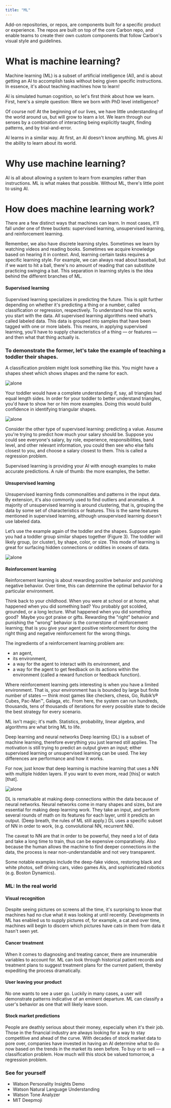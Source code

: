 ```yaml
---
title: "ML"
---
```



<PageDescription>
  Add-on repositories, or repos, are components built for a specific product or
  experience. The repos are built on top of the core Carbon repo, and enable
  teams to create their own custom components that follow Carbon's visual style
  and guidelines.
</PageDescription>

# What is machine learning?

Machine learning (ML) is a subset of artificial intelligence (AI), and is about getting an AI to accomplish tasks without being given specific instructions. In essence, it's about teaching machines how to learn!

AI is simulated human cognition, so let's first think about how we learn. First, here's a simple question: Were we born with PhD level intelligence?

Of course not! At the beginning of our lives, we have little understanding of the world around us, but will grow to learn a lot. We learn through our senses by a combination of interacting being explicitly taught, finding patterns, and by trial-and-error. 

AI learns in a similar way. At first, an AI doesn't know anything. ML gives AI the ability to learn about its world.

# Why use machine learning?

AI is all about allowing a system to learn from examples rather than instructions. ML is what makes that possible. Without ML, there's little point to using AI.

# How does machine learning work?

There are a few distinct ways that machines can learn. In most cases, it'll fall under one of three buckets: supervised learning, unsupervised learning, and reinforcement learning. 

Remember, we also have discrete learning styles. Sometimes we learn by watching videos and reading books. Sometimes we acquire knowledge based on hearing it in context. And, learning certain tasks requires a specific learning style. For example, we can always read about baseball, but if we want to hit a ball, there's no amount of reading that can substitute practicing swinging a bat. This separation in learning styles is the idea behind the different branches of ML.

#### Supervised learning
Supervised learning specializes in predicting the future. This is split further depending on whether it's predicting a thing or a number, called classification or regression, respectively. To understand how this works, you start with the data. All supervised learning algorithms need what’s called labeled data. This data is grouped into samples that have been tagged with one or more labels. This means, in applying supervised learning, you'll have to supply characteristics of a thing — or features — and then what that thing actually is. 

### To demonstrate the former, let's take the example of teaching a toddler their shapes. 

A classification problem might look something like this. You might have a shapes sheet which shows shapes and the name for each. 

![alone](./alone.jpg)

Your toddler would have a complete understanding if, say, all triangles had equal length sides. In order for your toddler to better understand triangles, you'd have to show her or him more examples. Doing this would build confidence in identifying triangular shapes.

![alone](./alone.jpg)

Consider the other type of supervised learning: predicting a value. Assume you're trying to predict how much your salary should be. Suppose you could see everyone's salary, by role, experience, responsibilities, band level, and other relevant information, you could then see who else falls closest to you, and choose a salary closest to them. This is called a regression problem.

Supervised learning is providing your AI with enough examples to make accurate predictions. A rule of thumb: the more examples, the better. 

#### Unsupervised learning
Unsupervised learning finds commonalities and patterns in the input data. By extension, it's also commonly used to find outliers and anomalies. A majority of unsupervised learning is around clustering, that is, grouping the data by some set of characteristics or features. This is the same features mentioned in supervised learning, although unsupervised learning doesn't use labeled data.

Let’s use the example again of the toddler and the shapes. Suppose again you had a toddler group similar shapes together (Figure 3). The toddler will likely group, (or cluster), by shape, color, or size. This mode of learning is great for surfacing hidden connections or oddities in oceans of data.

![alone](./alone.jpg)

#### Reinforcement learning
Reinforcement learning is about rewarding positive behavior and punishing negative behavior. Over time, this can determine the optimal behavior for a particular environment. 

Think back to your childhood. When you were at school or at home, what happened when you did something bad? You probably got scolded, grounded, or a long lecture. What happened when you did something good?  Maybe you got praise or gifts. Rewarding the "right" behavior and punishing the "wrong" behavior is the cornerstone of reinforcement learning; that is you give your agent positive reinforcement for doing the right thing and negative reinforcement for the wrong things. 

The ingredients of a reinforcement learning problem are: 
 - an agent, 
 - its environment, 
 - a way for the agent to interact with its environment, and 
 - a way for the agent to get feedback on its actions within the 	environment (called a reward function or feedback function).

Where reinforcement learning gets interesting is when you have a limited environment. That is, your environment has is bounded by large but finite number of states — think most games like checkers, chess, Go, Rubik’s® Cubes, Pac-Man™, Galaga, etc. From here, the system can run hundreds, thousands, tens of thousands of iterations for every possible state to decide the best strategy for every scenario. 

ML isn't magic; it's math. Statistics, probability, linear algebra, and algorithms are what bring ML to life.

Deep learning and neural networks
Deep learning (DL) is a subset of machine learning, therefore everything you just learned still applies. The motivation is still trying to predict an output given an input; either supervised learning or unsupervised learning can be used. The key differences are performance and how it works. 

For now, just know that deep learning is machine learning that uses a NN with multiple hidden layers. If you want to even more, read [this] or watch [that].

![alone](./alone.jpg)

DL is remarkable at making deep connections within the data because of neural networks. Neural networks come in many shapes and sizes, but are essential for making deep learning work. They take an input, and perform several rounds of math on its features for each layer, until it predicts an output. (Deep breath, the rules of ML still apply.) DL uses a specific subset of NN in order to work, (e.g. convolutional NN, recurrent NN).

The caveat to NN are that in order to be powerful, they need a lot of data and take a long time to train, thus can be expensive comparatively. Also because the human allows the machine to find deeper connections in the data, the process is near non-understandable and not very transparent.

Some notable examples include the deep-fake videos, restoring black and white photos, self driving cars, video games AIs, and sophisticated robotics (e.g. Boston Dynamics). 

### ML: In the real world 

#### Visual recognition 
Despite seeing pictures on screens all the time, it's surprising to know that machines had no clue what it was looking at until recently. Developments in ML has enabled us to supply pictures of, for example, a cat and over time, machines will begin to discern which pictures have cats in them from data it hasn't seen yet. 

#### Cancer treatment
When it comes to diagnosing and treating cancer, there are innumerable variables to account for. ML can look through historical patient records and treatment plans to suggest treatment plans for the current patient, thereby expediting the process dramatically.

#### User leaving your product
No one wants to see a user go. Luckily in many cases, a user will demonstrate patterns indicative of an eminent departure. ML can classify a user's behavior as one that will likely leave soon.

#### Stock market predictions
People are deathly serious about their money, especially when it's their job. Those in the financial industry are always looking for a way to stay competitive and ahead of the curve. With decades of stock market data to pore over, companies have invested in having an AI determine what to do now based on the trends in the market its seen before. To buy or to sell — a classification problem. How much will this stock be valued tomorrow, a regression problem.

### See for yourself
 - Watson Personality Insights Demo
 - Watson Natural Language Understanding
 - Watson Tone Analyzer
 - MIT Deepmoji 
